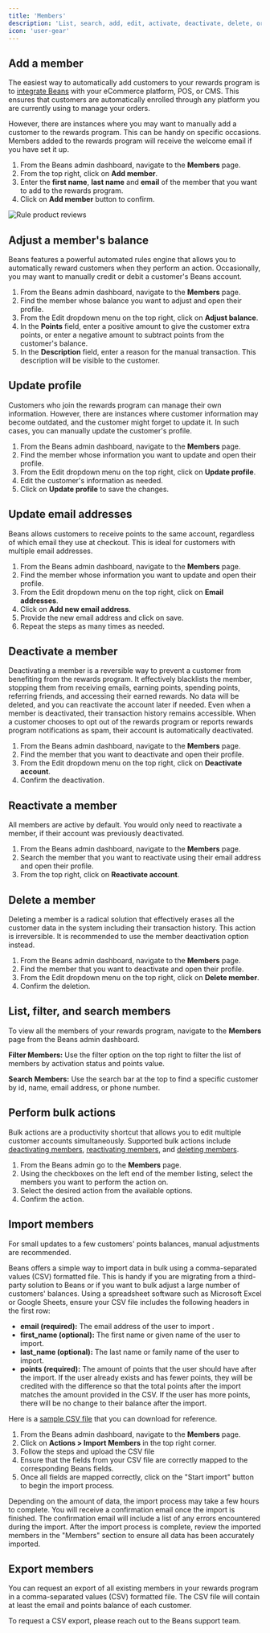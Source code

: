 ```yaml
---
title: 'Members'
description: 'List, search, add, edit, activate, deactivate, delete, or adjust balance for a member.'
icon: 'user-gear'
---
```


## Add a member

The easiest way to automatically add customers to your rewards program is to
[integrate Beans](/integrations) with your eCommerce platform, POS, or CMS.
This ensures that customers are automatically enrolled
through any platform you are currently using to manage your orders.

However, there are instances where you may want to manually add a customer to the rewards program.
This can be handy on specific occasions.
Members added to the rewards program will receive the welcome email if you have set it up.

1. From the Beans admin dashboard, navigate to the **Members** page.
2. From the top right, click on **Add member**.
3. Enter the **first name**, **last name** and **email** of the member that you want to add to the rewards program.
4. Click on **Add member** button to confirm.

<Frame>
  <img
    src="/assets/images/admin/members/add-member.gif"
    alt="Rule product reviews"
    style={{ borderRadius: '0.5rem' }}
  />
</Frame>

## Adjust a member's balance

Beans features a powerful automated rules engine that allows you to automatically
reward customers when they perform an action. Occasionally,
you may want to manually credit or debit a customer's Beans account.

1. From the Beans admin dashboard, navigate to the **Members** page.
2. Find the member whose balance you want to adjust and open their profile.
3. From the Edit dropdown menu on the top right, click on **Adjust balance**.
4. In the **Points** field, enter a positive amount to give the customer extra points,
   or enter a negative amount to subtract points from the customer's balance.
5. In the **Description** field, enter a reason for the manual transaction.
   This description will be visible to the customer.

## Update profile

Customers who join the rewards program can manage their own information.
However, there are instances where customer information may become outdated,
and the customer might forget to update it. In such cases, you can manually update the customer's profile.

1. From the Beans admin dashboard, navigate to the **Members** page.
2. Find the member whose information you want to update and open their profile.
3. From the Edit dropdown menu on the top right, click on **Update profile**.
4. Edit the customer's information as needed.
5. Click on **Update profile** to save the changes.

## Update email addresses

Beans allows customers to receive points to the same account,
regardless of which email they use at checkout.
This is ideal for customers with multiple email addresses.

1. From the Beans admin dashboard, navigate to the **Members** page.
2. Find the member whose information you want to update and open their profile.
3. From the Edit dropdown menu on the top right, click on **Email addresses**.
4. Click on **Add new email address**.
5. Provide the new email address and click on save.
6. Repeat the steps as many times as needed.

## Deactivate a member

Deactivating a member is a reversible way to prevent a customer from benefiting from the rewards program.
It effectively blacklists the member, stopping them from receiving emails, earning points, spending points,
referring friends, and accessing their earned rewards. No data will be deleted, and you can reactivate
the account later if needed. Even when a member is deactivated, their transaction history remains accessible.
When a customer chooses to opt out of the rewards program or reports rewards program notifications as spam,
their account is automatically deactivated.

1. From the Beans admin dashboard, navigate to the **Members** page.
2. Find the member that you want to deactivate and open their profile.
3. From the Edit dropdown menu on the top right, click on **Deactivate account**.
4. Confirm the deactivation.

## Reactivate a member

All members are active by default. You would only need to reactivate a member,
if their account was previously deactivated.

1. From the Beans admin dashboard, navigate to the **Members** page.
2. Search the member that you want to reactivate using their email address and open their profile.
3. From the top right, click on **Reactivate account**.

## Delete a member

Deleting a member is a radical solution that effectively erases all the customer data in
the system including their transaction history. This action is irreversible. It is recommended
to use the member deactivation option instead.

1. From the Beans admin dashboard, navigate to the **Members** page.
2. Find the member that you want to deactivate and open their profile.
3. From the Edit dropdown menu on the top right, click on **Delete member**.
4. Confirm the deletion.

## List, filter, and search members

To view all the members of your rewards program, navigate to the **Members** page from the Beans admin dashboard.

**Filter Members:** Use the filter option on the top right to filter the
list of members by activation status and points value.

**Search Members:** Use the search bar at the top to find a specific customer
by id, name, email address, or phone number.

## Perform bulk actions

Bulk actions are a productivity shortcut that allows you to edit multiple customer accounts simultaneously.
Supported bulk actions include [deactivating members](#deactivate-a-member),
[reactivating members](#reactivate-a-member), and [deleting members](#delete-a-member).

1. From the Beans admin go to the **Members** page.
2. Using the checkboxes on the left end of the member listing, select the members you want to perform the action on.
3. Select the desired action from the available options.
4. Confirm the action.

## Import members

<Tip>For small updates to a few customers' points balances, manual adjustments are recommended.</Tip>

Beans offers a simple way to import data in bulk using a comma-separated values (CSV) formatted file.
This is handy if you are migrating from a third-party solution to Beans or
if you want to bulk adjust a large number of customers' balances.
Using a spreadsheet software such as Microsoft Excel or Google Sheets,
ensure your CSV file includes the following headers in the first row:

- **email (required):** The email address of the user to import .
- **first_name (optional):** The first name or given name of the user to import.
- **last_name (optional):** The last name or family name of the user to import.
- **points (required):** The amount of points that the user should have after the import.
  If the user already exists and has fewer points, they will be credited with the difference
  so that the total points after the import matches the amount provided in the CSV.
  If the user has more points, there will be no change to their balance after the import.

<Info>
  Here is a
  <a href="https://bnsre.s3.us-west-2.amazonaws.com/media/data/beans-import-members.csv" download>sample CSV file</a>
  that you can download for reference.
</Info>

1. From the Beans admin dashboard, navigate to the **Members** page.
2. Click on **Actions > Import Members** in the top right corner.
3. Follow the steps and upload the CSV file
4. Ensure that the fields from your CSV file are correctly mapped to the corresponding Beans fields.
5. Once all fields are mapped correctly, click on the "Start import" button to begin the import process.

Depending on the amount of data, the import process may take a few hours to complete.
You will receive a confirmation email once the import is finished.
The confirmation email will include a list of any errors encountered during the import.
After the import process is complete, review the imported members in the "Members"
section to ensure all data has been accurately imported.

## Export members

You can request an export of all existing members in your rewards program in a
comma-separated values (CSV) formatted file. The CSV file will contain at
least the email and points balance of each customer.

To request a CSV export, please reach out to the Beans support team.
